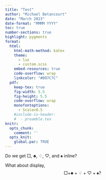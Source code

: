 ```yaml
---
title: "Test"
author: "Michael Betancourt"
date: "March 2023"
date-format: "MMMM YYYY"
toc: true
number-sections: true
highlight: pygments
format:
  html:
    html-math-method: katex
    theme:
      - lux
      - custom.scss
    embed-resources: true
    code-overflow: wrap
    linkcolor: "#B97C7C"
  pdf:
    keep-tex: true
    fig-width: 5.5
    fig-height: 5.5
    code-overflow: wrap
    monofontoptions:
      - Scale=0.5
    #include-in-header:
    #  - preamble.tex
knitr:
  opts_chunk:
    comment: ''
  opts_knit:
    global.par: TRUE
---
```


Do we get $\Box$,
$\clubsuit$,
$\diamondsuit$,
$\heartsuit$,
and
$\spadesuit$ inline?

What about display,
$$
\Box + \clubsuit + \diamondsuit + \heartsuit + \spadesuit?
$$
